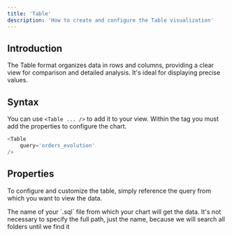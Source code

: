 ```yaml
---
title: 'Table'
description: 'How to create and configure the Table visualization'
---
```


## Introduction
The Table format organizes data in rows and columns, providing a clear view for comparison and detailed analysis. It's ideal for displaying precise values.

## Syntax
You can use `<Table ... />` to add it to your view. Within the tag you must add the properties to configure the chart.

``` js
<Table
	query='orders_evolution'
/>
```

## Properties
To configure and customize the table, simply reference the query from which you want to view the data.

<ParamField path="query" type="string" required>
    The name of your `.sql` file from which your chart will get the data. It's not necessary to specify the full path, just the name, because we will search all folders until we find it
</ParamField>